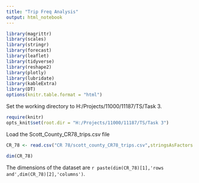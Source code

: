 ```yaml
---
title: "Trip Freq Analysis"
output: html_notebook
---
```


```r
library(magrittr)
library(scales)
library(stringr)
library(forecast)
library(leaflet)
library(tidyverse)
library(reshape2)
library(plotly)
library(lubridate)
library(kableExtra)
library(DT)
options(knitr.table.format = "html") 
```


Set the working directory to H:/Projects/11000/11187/TS/Task 3.

```r
require(knitr)
opts_knit$set(root.dir = "H:/Projects/11000/11187/TS/Task 3")
```


Load the Scott_County_CR78_trips.csv file

```r


CR_78 <- read.csv("CR 78/scott_county_CR78_trips.csv",stringsAsFactors = FALSE)

dim(CR_78)

```

The dimensions of the  dataset are `r paste(dim(CR_78)[1],'rows and',dim(CR_78)[2],'columns')`.
